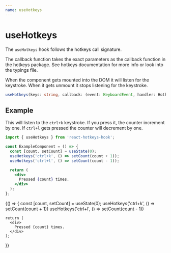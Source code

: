 ```yaml
---
name: useHotkeys
---
```



# useHotkeys

The `useHotkeys` hook follows the hotkeys call signature.

The callback function takes the exact parameters as the callback function in the hotkeys package.
See hotkeys documentation for more info or look into the typings file.

When the component gets mounted into the DOM it will listen for the keystroke. When it gets unmount it stops listening
for the keystroke.

```ts
useHotkeys(keys: string, callback: (event: KeyboardEvent, handler: HotkeysEvent) => void)
```

## Example

This will listen to the `ctrl+k` keystroke. If you press it, the counter increment by one. If `ctrl+l` gets pressed the
counter will decrement by one.

```js
import { useHotkeys } from 'react-hotkeys-hook';
```

```jsx
const ExampleComponent = () => {
  const [count, setCount] = useState(0);
  useHotkeys('ctrl+k', () => setCount(count + 1));
  useHotkeys('ctrl+l', () => setCount(count - 1));

  return (
    <div>
      Pressed {count} times.
    </div>
  );
};
```

<Playground>
  {() => {
    const [count, setCount] = useState(0);
    useHotkeys('ctrl+k', () => setCount(count + 1))
    useHotkeys('ctrl+l', () => setCount(count - 1))

    return (
      <div>
        Pressed {count} times.
      </div>
    );
  }}
</Playground>